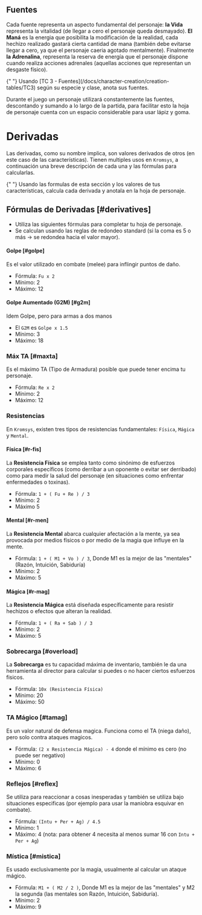 
## Fuentes

Cada fuente representa un aspecto fundamental del personaje: **la Vida** representa la vitalidad (de
llegar a cero el personaje queda desmayado). **El Maná** es la energia que posibilita la modificación
de la realidad, cada hechizo realizado gastará cierta cantidad de mana (también debe evitarse llegar
a cero, ya que el personaje caeria agotado mentalmente). Finalmente **la Adrenalina**, representa la
reserva de energía que el personaje dispone cuando realiza acciones adrenales (aquellas acciones que
representan un desgaste físico).

<Callout type="info" emoji="✏️">
  {" "}
  Usando [TC 3 - Fuentes](/docs/character-creation/creation-tables/TC3) según su
  especie y clase, anota sus fuentes.
</Callout>

Durante el juego un personaje utilizará constantemente las fuentes, descontando y sumando a lo largo
de la partida, para facilitar esto la hoja de personaje cuenta con un espacio considerable para
usar lápiz y goma.

# Derivadas

Las derivadas, como su nombre implica, son valores derivados de otros (en este caso de
las características). Tienen multiples usos en `Kromsys`, a continuación una breve descripción de
cada una y las fórmulas para calcularlas.

<Callout type="info" emoji="✏️">
  {" "}
  Usando las formulas de esta sección y los valores de tus características, calcula
  cada derivada y anotala en la hoja de personaje.
</Callout>

## Fórmulas de Derivadas [#derivatives]

- Utiliza las siguientes fórmulas para completar tu hoja de personaje.
- Se calculan usando las reglas de redondeo standard (si la coma es 5 o más -> se redondea hacia el valor mayor).

#### Golpe [#golpe]

Es el valor utilizado en combate (melee) para inflingir puntos de daño.

- Fórmula: `Fu x 2`
- Mínimo: 2
- Máximo: 12

#### Golpe Aumentado (G2M) [#g2m]

Idem Golpe, pero para armas a dos manos

- El `G2M` es `Golpe x 1.5`
- Mínimo: 3
- Máximo: 18

### Máx TA [#maxta]

Es el máximo TA (Tipo de Armadura) posible que puede tener encima tu personaje.

- Fórmula: `Re x 2`
- Mínimo: 2
- Máximo: 12

### Resistencias

En `Kromsys`, existen tres tipos de resistencias fundamentales:
`Física`, `Mágica` y `Mental`.

#### Física [#r-fis]

La **Resistencia Física** se emplea tanto como sinónimo de esfuerzos corporales
específicos (como derribar a un oponente o evitar ser derribado) como para medir
la salud del personaje (en situaciones como enfrentar enfermedades o toxinas).

- Fórmula: `1 + ( Fu + Re ) / 3`
- Mínimo: 2
- Máximo 5

#### Mental [#r-men]

La **Resistencia Mental** abarca cualquier afectación a la mente, ya sea provocada
por medios físicos o por medio de la magia que influye en la mente.

- Fórmula: `1 + ( M1 + Vo ) / 3`, Donde M1 es la mejor de las "mentales" (Razón, Intuición, Sabiduría)
- Mínimo: 2
- Máximo: 5

#### Mágica [#r-mag]

La **Resistencia Mágica** está diseñada específicamente para resistir hechizos
o efectos que alteran la realidad.

- Fórmula: `1 + ( Ra + Sab ) / 3`
- Mínimo: 2
- Máximo: 5

### Sobrecarga [#overload]

La **Sobrecarga** es tu capacidad máxima de inventario, también le da una herramienta al
director para calcular si puedes o no hacer ciertos esfuerzos fisicos.

- Fórmula: `10x (Resistencia Física)`
- Mínimo: 20
- Máximo: 50

### TA Mágico [#tamag]

Es un valor natural de defensa magica. Funciona como el TA (niega daño), pero
solo contra ataques magicos.

- Fórmula: `(2 x Resistencia Mágica) - 4` donde el mínimo es cero (no puede ser negativo)
- Mínimo: 0
- Máximo: 6

### Reflejos [#reflex]

Se utiliza para reaccionar a cosas inesperadas y también se utiliza bajo situaciones
especificas (por ejemplo para usar la maniobra esquivar en combate).

- Fórmula: `(Intu + Per + Ag) / 4.5`
- Mínimo: 1
- Máximo: 4 (nota: para obtener 4 necesita al menos sumar 16 con `Intu + Per + Ag`)

### Mística [#mistica]

Es usado exclusivamente por la magia, usualmente al calcular un ataque mágico.

- Fórmula: `M1 + ( M2 / 2 )`, Donde M1 es la mejor de las "mentales" y M2 la segunda (las mentales son Razón, Intuición, Sabiduría).
- Mínimo: 2
- Máximo: 9
